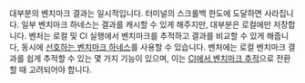 대부분의 벤치마크 결과는 일시적입니다.
터미널의 스크롤백 한도에 도달하면 사라집니다.
일부 벤치마크 하네스는 결과를 캐시할 수 있게 해주지만, 대부분은 로컬에만 저장합니다.
벤처는 로컬 및 CI 실행에서 벤치마크를 추적하고 결과를 비교할 수 있게 해줍니다,
동시에 [선호하는 벤치마크 하네스][adapters]를 사용할 수 있습니다.
벤처에는 로컬 벤치마크 결과를 쉽게 추적할 수 있는 몇 가지 기능이 있으며,
이는 [CI에서 벤치마크 추적][track benchmarks]으로 전환할 때 고려되어야 합니다.

[adapters]: /ko/docs/explanation/adapters/
[track benchmarks]: /ko/docs/how-to/track-benchmarks/
